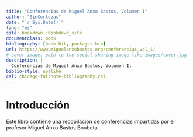 ```yaml
--- 
title: "Conferencias de Miguel Anxo Bastos, Volumen I"
author: "SinCertezas"
date: "`r Sys.Date()`"
lang: "es"
site: bookdown::bookdown_site
documentclass: book
bibliography: [book.bib, packages.bib]
url: https://www.miguelanxobastos.org/conferencias_vol_i/
# cover-image: path to the social sharing image like images/cover.jpg
description: |
  Conferencias de Miguel Anxo Bastos, Volumen I.
biblio-style: apalike
csl: chicago-fullnote-bibliography.csl
---
```


# Introducción

Este libro contiene una recopilación de conferencias impartidas por el profesor
Miguel Anxo Bastos Boubeta.

